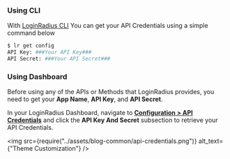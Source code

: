 ### Using CLI

With [LoginRadius CLI](https://github.com/LoginRadius/lr-cli/) You can get your API Credentials using a simple command below

```sh
$ lr get config
API Key: ###Your API Key###
API Secret: ###Your API Secret###
```


### Using Dashboard

Before using any of the APIs or Methods that LoginRadius provides, you need to get your **App Name**, **API Key**, and **API Secret**.

In your LoginRadius Dashboard, navigate to **<a href="https://dashboard.loginradius.com/configuration" target="_blank">Configuration > API Credentials</a>** and click the **API Key And Secret** subsection to retrieve your API Credentials.

<img src={require("../assets/blog-common/api-credentials.png")} alt_text={"Theme Customization"} />